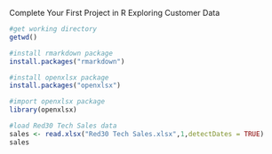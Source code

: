 Complete Your First Project in R
Exploring Customer Data

```{r}
#get working directory
getwd()
```


```{r}
#install rmarkdown package
install.packages("rmarkdown")
```


```{r}
#install openxlsx package
install.packages("openxlsx")
```


```{r}
#import openxlsx package
library(openxlsx)
```


```{r}
#load Red30 Tech Sales data
sales <- read.xlsx("Red30 Tech Sales.xlsx",1,detectDates = TRUE)
sales
```

